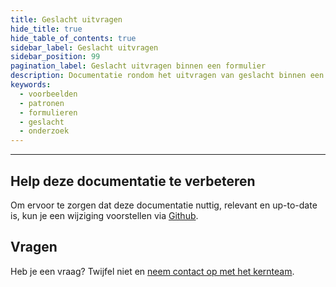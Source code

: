 ```yaml
---
title: Geslacht uitvragen
hide_title: true
hide_table_of_contents: true
sidebar_label: Geslacht uitvragen
sidebar_position: 99
pagination_label: Geslacht uitvragen binnen een formulier
description: Documentatie rondom het uitvragen van geslacht binnen een formulier
keywords:
  - voorbeelden
  - patronen
  - formulieren
  - geslacht
  - onderzoek
---
```



---

## Help deze documentatie te verbeteren

Om ervoor te zorgen dat deze documentatie nuttig, relevant en up-to-date is, kun je een wijziging voorstellen via [Github](https://github.com/nl-design-system/documentatie).

## Vragen

Heb je een vraag? Twijfel niet en [neem contact op met het kernteam](../../project/kernteam.mdx).
